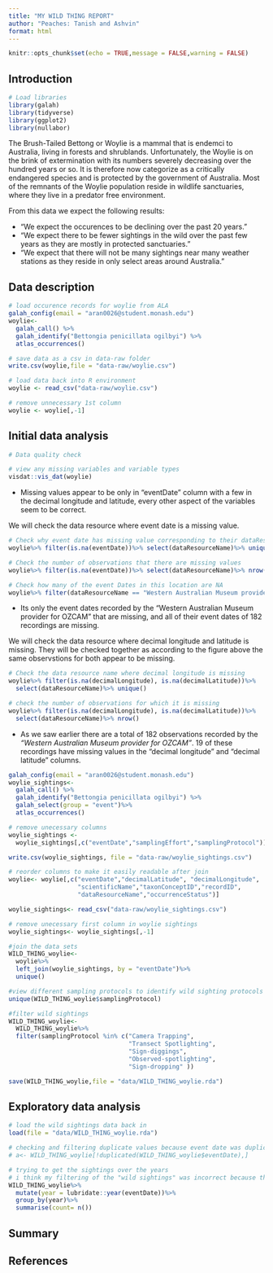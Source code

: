 ```yaml
---
title: "MY WILD THING REPORT"
author: "Peaches: Tanish and Ashvin"
format: html
---
```


```r
knitr::opts_chunk$set(echo = TRUE,message = FALSE,warning = FALSE)
```

## Introduction

<!-- 
1. For your assigned Australian wild thing, read all you can about it, and write a paragraph describing it's key features, such as it's habitat, usual active time, whether numbers are increasing or declining, and even things like, if it is common for tourists to travel to see them, or there are special spotting promotions occurring as is happening [this month for the platypus](https://platypus.asn.au/report-a-sighting/). The write five unique expectations on what you might find when you explore the data, for example: 
<br><br>"We expect to see the occurrences only in the summer months."
<br>"We expect to find the most occurrences near the coast."
<br>"We expect to observe declining numbers since 1994."
<br><br> Be as specific as reasonably possible for your wild thing!
-->

```r
# Load libraries
library(galah)
library(tidyverse)
library(ggplot2)
library(nullabor)
```

The Brush-Tailed Bettong or Woylie is a mammal that is endemci to Australia, living in forests and shrublands. Unfortunately, the Woylie is on the brink of extermination with its numbers severely decreasing over the hundred years or so. It is therefore now categorize as a critically endangered species and is protected by the government of Australia. Most of the remnants of the Woylie population reside in wildlife sanctuaries, where they live in a predator free environment.

From this data we expect the following results:

- "We expect the occurences to be declining over the past 20 years."
- "We expect there to be fewer sightings in the wild over the past few years as they are mostly in protected sanctuaries."
- "We expect that there will not be many sightings near many weather stations as they reside in only select areas around Australia."


## Data description

<!--
2. Download all the occurrence records from the Atlas of Living Australia, ideally scripted using the `atlas_occurrences()` function from the `galah` package. Make sure you include date, time, collector identification details. Save this into a `data-raw` folder in your repo.
-->

```r
# load occurence records for woylie from ALA
galah_config(email = "aran0026@student.monash.edu")
woylie<-
  galah_call() %>%
  galah_identify("Bettongia penicillata ogilbyi") %>%
  atlas_occurrences()

# save data as a csv in data-raw folder
write.csv(woylie,file = "data-raw/woylie.csv")
```

```r
# load data back into R environment
woylie <- read_csv("data-raw/woylie.csv")

# remove unnecessary 1st column
woylie <- woylie[,-1]
```

## Initial data analysis

<!--
3. Perform a data quality check, and then go ahead and clean the data, saving only the wild sightings. Save the resulting data in a `data` folder as an `WILD_THING_COMMON_NAME.rda` file, so that any special variable types are clearly available. (Replace `WILD_THING_COMMON_NAME` with lower case common name of your assigned wild thing.) *Note:* Some are museum or historical records or live in an animal sanctuary or zoo, which do not truly capture their wild behaviour. Downloading the event information (`galah_select(group = "event")`) can help identify wild sightings.

Weather data pre-processing here too.
-->

```r
# Data quality check

# view any missing variables and variable types
visdat::vis_dat(woylie)
```

- Missing values appear to be only in "eventDate" column with a few in the decimal longitude and latitude, every other aspect of the variables seem to be correct.

We will check the data resource where event date is a missing value.

```r
# Check why event date has missing value corresponding to their dataResource name
woylie%>% filter(is.na(eventDate))%>% select(dataResourceName)%>% unique()

# Check the number of observations that there are missing values 
woylie%>% filter(is.na(eventDate))%>% select(dataResourceName)%>% nrow()

# Check how many of the event Dates in this location are NA
woylie%>% filter(dataResourceName == "Western Australian Museum provider for OZCAM") %>% select(eventDate)%>% unique()
```
- Its only the event dates recorded by the "Western Australian Museum provider for OZCAM" that are missing, and all of their event dates of 182 recordings are missing. 

We will check the data resource where decimal longitude and latitude is missing. They will be checked together as according to the figure above the same observstions for both appear to be missing.
```r
# Check the data resource name where decimal longitude is missing
woylie%>% filter(is.na(decimalLongitude), is.na(decimalLatitude))%>% 
  select(dataResourceName)%>% unique()

# check the number of observations for which it is missing
woylie%>% filter(is.na(decimalLongitude), is.na(decimalLatitude))%>% 
  select(dataResourceName)%>% nrow()
```
- As we saw earlier there are a total of 182 observations recorded by the *"Western Australian Museum provider for OZCAM"*. 19 of these recordings have missing values in the "decimal longitude" and "decimal latitude" columns.

```r
galah_config(email = "aran0026@student.monash.edu")
woylie_sightings<-
  galah_call() %>%
  galah_identify("Bettongia penicillata ogilbyi") %>%
  galah_select(group = "event")%>%
  atlas_occurrences()

# remove unecessary columns
woylie_sightings <-
  woylie_sightings[,c("eventDate","samplingEffort","samplingProtocol")]

write.csv(woylie_sightings, file = "data-raw/woylie_sightings.csv")
```


```r
# reorder columns to make it easily readable after join
woylie<- woylie[,c("eventDate","decimalLatitude", "decimalLongitude",
                   "scientificName","taxonConceptID","recordID",
                   "dataResourceName","occurrenceStatus")]

woylie_sightings<- read_csv("data-raw/woylie_sightings.csv")

# remove unecessary first column in woylie sightings
woylie_sightings<- woylie_sightings[,-1]

#join the data sets
WILD_THING_woylie<-
  woylie%>% 
  left_join(woylie_sightings, by = "eventDate")%>%
  unique()

#view different sampling protocols to identify wild sighting protocols
unique(WILD_THING_woylie$samplingProtocol)

#filter wild sightings
WILD_THING_woylie<-
  WILD_THING_woylie%>% 
  filter(samplingProtocol %in% c("Camera Trapping",
                                 "Transect Spotlighting",
                                 "Sign-diggings",
                                 "Observed-spotlighting",
                                 "Sign-dropping" ))
```


```r
save(WILD_THING_woylie,file = "data/WILD_THING_woylie.rda")
```

## Exploratory data analysis

<!--
4. Make plots of the data to check each of your expectations, and report what you learn. *Note:* This might also be a place where visual inference methods *may* be useful to determine if what is seen agrees or disputes what you expected. 

Weather data exploration here too.
-->

```r
# load the wild sightings data back in
load(file = "data/WILD_THING_woylie.rda")
```

```r
# checking and filtering duplicate values because event date was duplicated
# a<- WILD_THING_woylie[!duplicated(WILD_THING_woylie$eventDate),]

```

```r
# trying to get the sightings over the years
# i think my filtering of the "wild sightings" was incorrect because the output doesn't make sense 
WILD_THING_woylie%>%
  mutate(year = lubridate::year(eventDate))%>%
  group_by(year)%>%
  summarise(count= n())

```


## Summary 

## References
